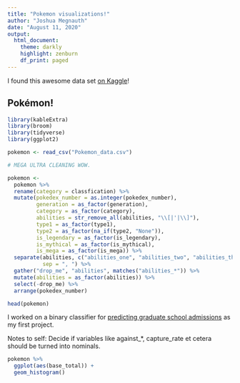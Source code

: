 ```yaml
---
title: "Pokemon visualizations!"
author: "Joshua Megnauth"
date: "August 11, 2020"
output:
  html_document:
    theme: darkly
    highlight: zenburn
    df_print: paged
---
```

I found this awesome data set [on Kaggle](https://www.kaggle.com/rounakbanik/pokemon)!

## Pokémon!

```r
library(kableExtra)
library(broom)
library(tidyverse)
library(ggplot2)

pokemon <- read_csv("Pokemon_data.csv")

# MEGA ULTRA CLEANING WOW.

pokemon <-
  pokemon %>%
  rename(category = classfication) %>%
  mutate(pokedex_number = as.integer(pokedex_number),
         generation = as_factor(generation),
         category = as_factor(category),
         abilities = str_remove_all(abilities, "\\[|'|\\]"),
         type1 = as_factor(type1),
         type2 = as_factor(na_if(type2, "None")),
         is_legendary = as_factor(is_legendary),
         is_mythical = as_factor(is_mythical),
         is_mega = as_factor(is_mega)) %>%
  separate(abilities, c("abilities_one", "abilities_two", "abilities_three"),
           sep = ", ") %>%
  gather("drop_me", "abilities", matches("abilities_*")) %>%
  mutate(abilities = as_factor(abilities)) %>%
  select(-drop_me) %>%
  arrange(pokedex_number)

head(pokemon)
```

I worked on a binary classifier for [predicting graduate school admissions](https://joshuamegnauth54.github.io/docs/projects/data/science/admissions2.html) as my first project. 

Notes to self: Decide if variables like against_*, capture_rate et cetera should be turned into nominals.
```r
pokemon %>%
  ggplot(aes(base_total)) +
  geom_histogram()
```
